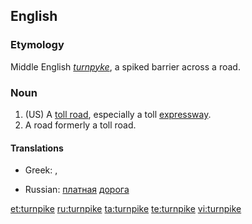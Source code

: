 ==English==

===Etymology===
Middle English ''[[turnpyke]]'', a spiked barrier across a road.

===Noun===
{{en-noun}}

# (US) A [[toll road]], especially a toll [[expressway]].
# A road formerly a toll road.

====Translations====
{{trans-top|A toll road, especially a toll expressway}}
* Greek: {{t+|el|αυτοκινητόδρομος|m|tr=aftokinitóðromos|sc=Grek}},  {{t+|el|διόδια|n|p|tr=ðióðia|sc=Grek}}
{{trans-mid}}
* Russian: [[платный|платная]] [[дорога]] {{f}}
{{trans-bottom}}

[[et:turnpike]]
[[ru:turnpike]]
[[ta:turnpike]]
[[te:turnpike]]
[[vi:turnpike]]